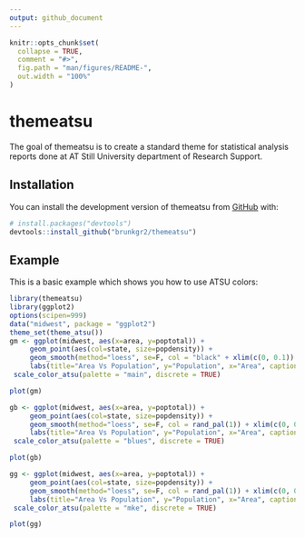 ```yaml
---
output: github_document
---
```


<!-- README.md is generated from README.Rmd. Please edit that file -->

```r
knitr::opts_chunk$set(
  collapse = TRUE,
  comment = "#>",
  fig.path = "man/figures/README-",
  out.width = "100%"
)
```

# themeatsu

<!-- badges: start -->
<!-- badges: end -->

The goal of themeatsu is to create a standard theme for statistical analysis reports done at AT Still University department of Research Support.

## Installation

You can install the development version of themeatsu from [GitHub](https://github.com/) with:

``` r
# install.packages("devtools")
devtools::install_github("brunkgr2/themeatsu")
```

## Example

This is a basic example which shows you how to use ATSU colors:

```r
library(themeatsu)
library(ggplot2)
options(scipen=999)
data("midwest", package = "ggplot2")
theme_set(theme_atsu())
gm <- ggplot(midwest, aes(x=area, y=poptotal)) + 
     geom_point(aes(col=state, size=popdensity)) + 
     geom_smooth(method="loess", se=F, col = "black" + xlim(c(0, 0.1)) + ylim(c(0, 500000))) + 
     labs(title="Area Vs Population", y="Population", x="Area", caption="Source: midwest") +
 scale_color_atsu(palette = "main", discrete = TRUE)

plot(gm)

gb <- ggplot(midwest, aes(x=area, y=poptotal)) + 
     geom_point(aes(col=state, size=popdensity)) + 
     geom_smooth(method="loess", se=F, col = rand_pal(1)) + xlim(c(0, 0.1)) + ylim(c(0, 500000)) + 
     labs(title="Area Vs Population", y="Population", x="Area", caption="Source: midwest") +
 scale_color_atsu(palette = "blues", discrete = TRUE)

plot(gb)

gg <- ggplot(midwest, aes(x=area, y=poptotal)) + 
     geom_point(aes(col=state, size=popdensity)) + 
     geom_smooth(method="loess", se=F, col = rand_pal(1)) + xlim(c(0, 0.1)) + ylim(c(0, 500000)) + 
     labs(title="Area Vs Population", y="Population", x="Area", caption="Source: midwest") +
 scale_color_atsu(palette = "mke", discrete = TRUE)

plot(gg)
```
